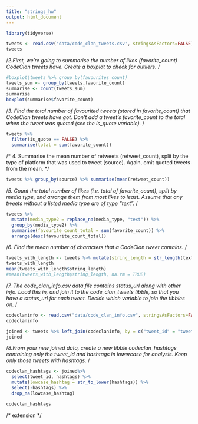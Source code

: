 ```yaml
---
title: "strings_hw"
output: html_document
---
```

```r
library(tidyverse)
```

```r
tweets <- read.csv("data/code_clan_tweets.csv", stringsAsFactors=FALSE)
tweets
```
/*2.First, we’re going to summarise the number of likes (favorite_count) CodeClan tweets have. Create a boxplot to check for outliers.  */


```r
#boxplot(tweets %>% group_by(favourites_count)
tweets_sum <- group_by(tweets,favorite_count)
summarise <- count(tweets_sum)
summarise
boxplot(summarise$favorite_count)
```
/*3. Find the total number of favourited tweets (stored in favorite_count) that CodeClan tweets have got. Don’t add a tweet’s favorite_count to the total when the tweet was quoted (see the is_quote variable).     */
```r
tweets %>%
  filter(is_quote == FALSE) %>%
  summarise(total = sum(favorite_count))
```
/* 4.  Summarise the mean number of retweets (retweet_count), split by the type of platform that was used to tweet (source). Again, omit quoted tweets from the mean.   */
```r
tweets %>% group_by(source) %>% summarise(mean(retweet_count))

```

/*5.  Count the total number of likes (i.e. total of favorite_count), split by media type, and arrange them from most likes to least. Assume that any tweets without a listed media type are of type “text”.   */


```r
tweets %>%
  mutate(media_type2 = replace_na(media_type, "text")) %>%
  group_by(media_type2) %>%
  summarise(favourite_count_total = sum(favorite_count)) %>%
  arrange(desc(favourite_count_total))

```

/*6. Find the mean number of characters that a CodeClan tweet contains. */

```r
tweets_with_length <- tweets %>% mutate(string_length = str_length(text)) %>% mutate(string_length = replace_na(string_length, 0))
tweets_with_length
mean(tweets_with_length$string_length)
#mean(tweets_with_length$string_length, na.rm = TRUE)
```
/*7.   The code_clan_info.csv data file contains status_url along with other info. Load this in, and join it to the code_clan_tweets tibble, so that you have a status_url for each tweet. Decide which variable to join the tibbles on.  */
```r
codeclaninfo <- read.csv("data/code_clan_info.csv", stringsAsFactors=FALSE)
codeclaninfo
```
```r
joined <- tweets %>% left_join(codeclaninfo, by = c("tweet_id" = "tweet_id"))
joined

```
/*8.From your new joined data, create a new tibble codeclan_hashtags containing only the tweet_id and hashtags in lowercase for analysis. Keep only those tweets with hashtags.    */
```r
codeclan_hashtags <- joined%>% 
  select(tweet_id, hashtags) %>%
  mutate(lowcase_hashtag = str_to_lower(hashtags)) %>%
  select(-hashtags) %>%
  drop_na(lowcase_hashtag)

codeclan_hashtags
```
/* extension */
```r

```

